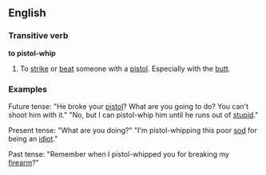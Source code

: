 ==English==
===Transitive verb===
'''to pistol-whip'''
{{wikipediapar|pistol-whipping}}
#To [[strike]] or [[beat]] someone with a [[pistol]]. Especially with the [[butt]].

===Examples===
Future tense: "He broke your [[pistol]]? What are you going to do? You can't shoot him with it." "No, but I can pistol-whip him until he runs out of [[stupid]]."

Present tense: "What are you doing?" "I'm pistol-whipping this poor [[sod]] for being an [[idiot]]."

Past tense: "Remember when I pistol-whipped you for breaking my [[firearm]]?"